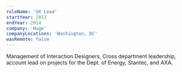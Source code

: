 ```yaml
---
roleName: 'UX Lead'
startYear: 2013
endYear: 2014
company: 'Huge'
companyLocations: 'Washington, DC'
wasRemote: false
---
```

Management of Interaction Designers, Cross department leadership, account lead on projects for the Dept. of Energy, Stantec, and AXA.